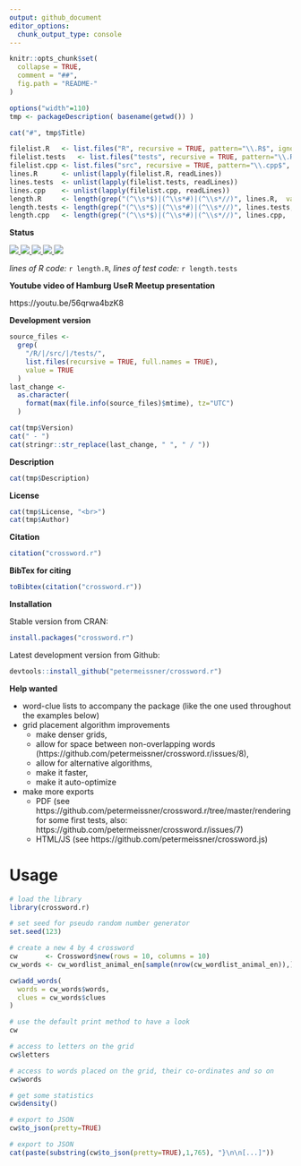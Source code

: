 ```yaml
---
output: github_document
editor_options: 
  chunk_output_type: console
---
```



```r
knitr::opts_chunk$set(
  collapse = TRUE,
  comment = "##",
  fig.path = "README-"
)
```


```r
options("width"=110)
tmp <- packageDescription( basename(getwd()) )
```

```r
cat("#", tmp$Title)
```



```r
filelist.R   <- list.files("R", recursive = TRUE, pattern="\\.R$", ignore.case = TRUE, full.names = TRUE)
filelist.tests   <- list.files("tests", recursive = TRUE, pattern="\\.R$", ignore.case = TRUE, full.names = TRUE)
filelist.cpp <- list.files("src", recursive = TRUE, pattern="\\.cpp$", ignore.case = TRUE, full.names = TRUE)
lines.R      <- unlist(lapply(filelist.R, readLines))
lines.tests  <- unlist(lapply(filelist.tests, readLines))
lines.cpp    <- unlist(lapply(filelist.cpp, readLines))
length.R     <- length(grep("(^\\s*$)|(^\\s*#)|(^\\s*//)", lines.R,  value = TRUE, invert = TRUE))
length.tests <- length(grep("(^\\s*$)|(^\\s*#)|(^\\s*//)", lines.tests,  value = TRUE, invert = TRUE))
length.cpp   <- length(grep("(^\\s*$)|(^\\s*#)|(^\\s*//)", lines.cpp,  value = TRUE, invert = TRUE))
```




**Status**

<a href="https://travis-ci.org/petermeissner/crossword.r">
<img src="https://api.travis-ci.org/petermeissner/crossword.r.svg?branch=master">
<a/>
<a href="https://cran.r-project.org/package=crossword.r">
<img src="http://www.r-pkg.org/badges/version/crossword.r">
</a>
<a href="https://codecov.io/gh/petermeissner/crossword.r/branch/master">
<img src="https://codecov.io/gh/petermeissner/crossword.r/branch/master/graph/badge.svg">
</a>
<a href="https://r-pkg.org/maint/retep.meissner@gmail.com">
<img src="http://cranlogs.r-pkg.org/badges/grand-total/crossword.r">
</a>
<a href="https://r-pkg.org/maint/retep.meissner@gmail.com">
<img src="http://cranlogs.r-pkg.org/badges/crossword.r">
</a>


*lines of R code:* `r length.R`, *lines of test code:* `r length.tests`


**Youtube video of Hamburg UseR Meetup presentation** 

https://youtu.be/56qrwa4bzK8



**Development version**

```r
source_files <- 
  grep(
    "/R/|/src/|/tests/",
    list.files(recursive = TRUE, full.names = TRUE), 
    value = TRUE
  )
last_change <- 
  as.character(
    format(max(file.info(source_files)$mtime), tz="UTC")
  )
```


```r
cat(tmp$Version)
cat(" - ")
cat(stringr::str_replace(last_change, " ", " / "))
```

**Description**

```r
cat(tmp$Description)
```


**License**

```r
cat(tmp$License, "<br>")
cat(tmp$Author)
```




**Citation**


```r
citation("crossword.r")
```

**BibTex for citing**

```r
toBibtex(citation("crossword.r"))
```



**Installation**

Stable version from CRAN:

```r
install.packages("crossword.r")
```


Latest development version from Github:

```r
devtools::install_github("petermeissner/crossword.r")
```




**Help wanted**

- word-clue lists to accompany the package (like the one used throughout the examples below)
- grid placement algorithm improvements 
    * make denser grids, 
    * allow for space between non-overlapping words (https://github.com/petermeissner/crossword.r/issues/8), 
    * allow for alternative algorithms, 
    * make it faster, 
    * make it auto-optimize
- make more exports
    * PDF (see https://github.com/petermeissner/crossword.r/tree/master/rendering for some first tests, also: https://github.com/petermeissner/crossword.r/issues/7)
    * HTML/JS (see https://github.com/petermeissner/crossword.js)




# Usage

```r
# load the library
library(crossword.r)

# set seed for pseudo random number generator
set.seed(123)

# create a new 4 by 4 crossword
cw       <- Crossword$new(rows = 10, columns = 10)
cw_words <- cw_wordlist_animal_en[sample(nrow(cw_wordlist_animal_en)),]

cw$add_words(
  words = cw_words$words,
  clues = cw_words$clues
)
```


```r
# use the default print method to have a look
cw
```


```r
# access to letters on the grid
cw$letters

# access to words placed on the grid, their co-ordinates and so on
cw$words
```

```r
# get some statistics
cw$density()
```


```r
# export to JSON
cw$to_json(pretty=TRUE)
```

```r
# export to JSON
cat(paste(substring(cw$to_json(pretty=TRUE),1,765), "}\n\n[...]"))
```






